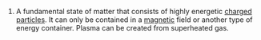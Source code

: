 #A fundamental state of matter that consists of highly energetic [[charge]]d [[particle]]s.  It can only be contained in a [[magnetic]] field or another type of energy container.  Plasma can be created from superheated gas.